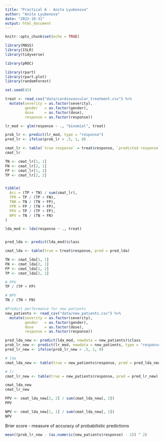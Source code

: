 ```yaml
---
title: "Practical 6 - Anita Lyubenova"
author: "Anita Lyubenova"
date: "2022-10-31"
output: html_document
---
```


```r
knitr::opts_chunk$set(echo = TRUE)
```


```r
library(MASS)
library(ISLR)
library(tidyverse)

library(pROC)

library(rpart)
library(rpart.plot)
library(randomForest)
```

```r
set.seed(45)
```

```r
treat <- read_csv("data/cardiovascular_treatment.csv") %>% 
  mutate(severity = as.factor(severity),
         gender   = as.factor(gender),
         dose     = as.factor(dose),
         response = as.factor(response))

lr_mod <- glm(response ~ ., "binomial", treat)

prob_lr <- predict(lr_mod, type = "response")
pred_lr <- ifelse(prob_lr > .5, 1, 0)

cmat_lr <- table(`true response` = treat$response, `predicted response` = pred_lr)
cmat_lr

TN <- cmat_lr[1, 1]
FN <- cmat_lr[2, 1]
FP <- cmat_lr[1, 2]
TP <- cmat_lr[2, 2]


tibble(
  Acc = (TP + TN) / sum(cmat_lr),
  TPR = TP / (TP + FN),
  TNR = TN / (TN + FP),
  FPR = FP / (TN + FP),
  PPV = TP / (TP + FP),
  NPV = TN / (TN + FN)
)

```



```r
lda_mod <- lda(response ~ ., treat)


pred_lda <- predict(lda_mod)$class

cmat_lda <- table(true = treat$response, pred = pred_lda)

TN <- cmat_lda[1, 1]
FN <- cmat_lda[2, 1]
FP <- cmat_lda[1, 2]
TP <- cmat_lda[2, 2]

# PPV
TP / (TP + FP)

# NPV
TN / (TN + FN)
```

```r
#Predict performance for new patients
new_patients <- read_csv("data/new_patients.csv") %>% 
  mutate(severity = as.factor(severity),
         gender   = as.factor(gender),
         dose     = as.factor(dose),
         response = as.factor(response))

pred_lda_new <- predict(lda_mod, newdata = new_patients)$class
prob_lr_new <- predict(lr_mod, newdata = new_patients, type = "response")
pred_lr_new <- ifelse(prob_lr_new > .5, 1, 0)

# lda
cmat_lda_new <- table(true = new_patients$response, pred = pred_lda_new)

# lr
cmat_lr_new <- table(true = new_patients$response, pred = pred_lr_new)

cmat_lda_new
cmat_lr_new

PPV <- cmat_lda_new[2, 2] / sum(cmat_lda_new[, 2])
PPV

NPV <- cmat_lda_new[1, 1] / sum(cmat_lda_new[, 1])
NPV

```

Brier score - measure of accuracy of probabilistic predictions

```r
mean((prob_lr_new - (as.numeric(new_patients$response) - 1)) ^ 2)
```



